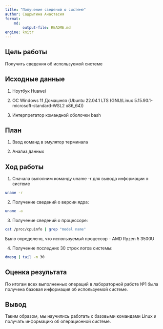 ```yaml
---
title: "Получение сведений о системе"
author: Сафрыгина Анастасия
format: 
    md:
        output-file: README.md
engine: knitr
---
```


## Цель работы

Получить сведения об используемой системе

## Исходные данные

1. Ноутбук Huawei

2. ОС Windows 11 Домашняя (Ubuntu 22.04.1 LTS (GNU/Linux 5.15.90.1-microsoft-standard-WSL2 x86_64))

3. Интерпретатор командной оболочки bash

## План

1. Ввод команд в эмулятор терминала

2. Анализ данных

## Ход работы

1. Сначала выполним команду uname -r для вывода информации о системе

```bash
uname -r
```


2. Получение сведений о версии ядра:

```bash
uname -a
```


3. Получение сведений о процессоре:

```bash
cat /proc/cpuinfo | grep "model name"
```

Было определено, что используемый процессор - AMD Ryzen 5 3500U

4. Получение последних 30 строк логов системы:

```bash
dmesg | tail -n 30
```

## Оценка результата

По итогам всех выполненных операций в лабораторной работе №1 была получена базовая информация об используемой системе.

## Вывод

Таким образом, мы научились работать с базовыми командами Linux и получать информацию об операционной системе.